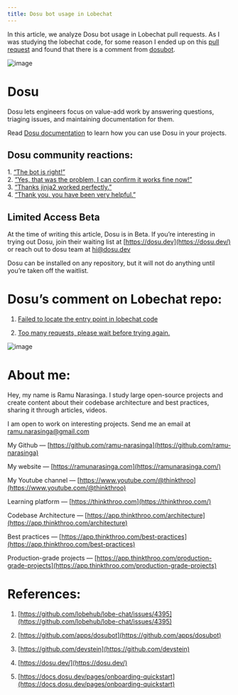 ```yaml
---
title: Dosu bot usage in Lobechat
---
```


In this article, we analyze Dosu bot usage in Lobechat pull requests. As I was studying the lobechat code, for some reason I ended up on this [pull request](https://github.com/lobehub/lobe-chat/issues/4395) and found that there is a comment from [dosubot](https://github.com/apps/dosubot).

![image](https://miro.medium.com/v2/resize:fit:875/1*Q_bkJ_gaCKxcMM3ImK448g.png)

# **Dosu**

Dosu lets engineers focus on value-add work by answering questions, triaging issues, and maintaining documentation for them.

Read [Dosu documentation](https://docs.dosu.dev/pages/onboarding-quickstart) to learn how you can use Dosu in your projects.

## **Dosu community reactions:**

1\. [“The bot is right!”](https://github.com/run-llama/llama_index/issues/7684#issuecomment-1721430612)  
2\. [“Yes, that was the problem, I can confirm it works fine now!”](https://github.com/langchain-ai/langchain/issues/13115#issuecomment-1803510213)  
3\. [“Thanks jinja2 worked perfectly.”](https://github.com/langchain-ai/langchain/issues/13055#issuecomment-1801778473)  
4\. [“Thank you, you have been very helpful.”](https://github.com/astronomer/astronomer-cosmos/issues/670#issuecomment-1809333870)

## **Limited Access Beta**

At the time of writing this article, Dosu is in Beta. If you’re interesting in trying out Dosu, join their waiting list at [https://dosu.dev](https://dosu.dev/) or reach out to dosu team at hi@dosu.dev

Dosu can be installed on any repository, but it will not do anything until you’re taken off the waitlist.

# **Dosu’s comment on Lobechat repo:**

1. [Failed to locate the entry point in lobechat code](https://github.com/lobehub/lobe-chat/issues/4395)
    
2. [Too many requests, please wait before trying again.](https://github.com/lobehub/lobe-chat/issues/3994)
    

![image](https://miro.medium.com/v2/resize:fit:875/1*Q_bkJ_gaCKxcMM3ImK448g.png)

# **About me:**

Hey, my name is Ramu Narasinga. I study large open-source projects and create content about their codebase architecture and best practices, sharing it through articles, videos.

I am open to work on interesting projects. Send me an email at ramu.narasinga@gmail.com

My Github — [https://github.com/ramu-narasinga](https://github.com/ramu-narasinga)

My website — [https://ramunarasinga.com](https://ramunarasinga.com/)

My Youtube channel — [https://www.youtube.com/@thinkthroo](https://www.youtube.com/@thinkthroo)

Learning platform — [https://thinkthroo.com](https://thinkthroo.com/)

Codebase Architecture — [https://app.thinkthroo.com/architecture](https://app.thinkthroo.com/architecture)

Best practices — [https://app.thinkthroo.com/best-practices](https://app.thinkthroo.com/best-practices)

Production-grade projects — [https://app.thinkthroo.com/production-grade-projects](https://app.thinkthroo.com/production-grade-projects)

# **References:**

1. [https://github.com/lobehub/lobe-chat/issues/4395](https://github.com/lobehub/lobe-chat/issues/4395)
    
2. [https://github.com/apps/dosubot](https://github.com/apps/dosubot)
    
3. [https://github.com/devstein](https://github.com/devstein)
    
4. [https://dosu.dev/](https://dosu.dev/)
    
5. [https://docs.dosu.dev/pages/onboarding-quickstart](https://docs.dosu.dev/pages/onboarding-quickstart)